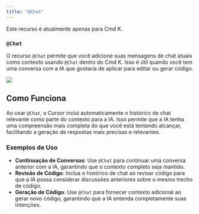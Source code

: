 ```yaml
---
title: "@Chat"
---
```


<Info>Este recurso é atualmente apenas para Cmd K.</Info>

### `@Chat`

O recurso `@Chat` permite que você adicione suas mensagens de chat atuais como contexto usando `@Chat` dentro do Cmd K. Isso é útil quando você tem uma conversa com a IA que gostaria de aplicar para editar ou gerar código.

<Frame>
  <img src="/images/context/@chat.png" />
</Frame>

## Como Funciona

Ao usar `@Chat`, o Cursor inclui automaticamente o histórico de chat relevante como parte do contexto para a IA. Isso permite que a IA tenha uma compreensão mais completa do que você está tentando alcançar, facilitando a geração de respostas mais precisas e relevantes.

### Exemplos de Uso

- **Continuação de Conversas**: Use `@Chat` para continuar uma conversa anterior com a IA, garantindo que o contexto completo seja mantido.
- **Revisão de Código**: Inclua o histórico de chat ao revisar código para que a IA possa considerar discussões anteriores sobre o mesmo trecho de código.
- **Geração de Código**: Use `@Chat` para fornecer contexto adicional ao gerar novo código, garantindo que a IA entenda completamente suas intenções.
